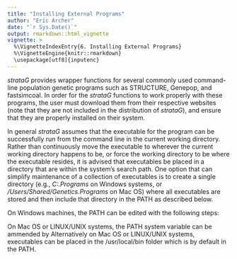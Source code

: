 ```yaml
---
title: "Installing External Programs"
author: "Eric Archer"
date: "`r Sys.Date()`"
output: rmarkdown::html_vignette
vignette: >
  %\VignetteIndexEntry{6. Installing External Programs}
  %\VignetteEngine{knitr::rmarkdown}
  \usepackage[utf8]{inputenc}
---
```


_strataG_ provides wrapper functions for several commonly used command-line population genetic programs such as STRUCTURE, Genepop, and fastsimcoal. In order for the _strataG_ functions to work properly with these programs, the user must download them from their respective websites (note that they are not included in the distribution of _strataG_), and ensure that they are properly installed on their system.

In general _strataG_ assumes that the executable for the program can be successfully run from the command line in the current working directory. Rather than continuously move the executable to wherever the current working directory happens to be, or force the working directory to be where the executable resides, it is advised that executables be placed in a directory that are within the system's search path. One option that can simplify maintenance of a collection of executables is to create a single directory (e.g., _C:\Genetics.Programs_ on Windows systems, or _/Users/Shared/Genetics.Programs_ on Mac OS) where all executables are stored and then include that directory in the PATH as described below.

On Windows machines, the PATH can be edited with the following steps:

On Mac OS or LINUX/UNIX systems, the PATH system variable can be ammended by
Alternatively on Mac OS or LINUX/UNIX systems, executables can be placed in the /usr/local/bin folder which is by default in the PATH.


